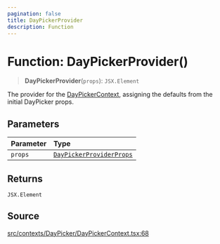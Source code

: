 ```yaml
---
pagination: false
title: DayPickerProvider
description: Function
---
```


# Function: DayPickerProvider()

> **DayPickerProvider**(`props`): `JSX.Element`

The provider for the [DayPickerContext](/api/latest/variables/DayPickerContext.mdx), assigning the defaults from the
initial DayPicker props.

## Parameters

| Parameter | Type |
| :------ | :------ |
| `props` | [`DayPickerProviderProps`](/api/latest/interfaces/DayPickerProviderProps.mdx) |

## Returns

`JSX.Element`

## Source

[src/contexts/DayPicker/DayPickerContext.tsx:68](https://github.com/gpbl/react-day-picker/blob/575f9be39/src/contexts/DayPicker/DayPickerContext.tsx#L68)
